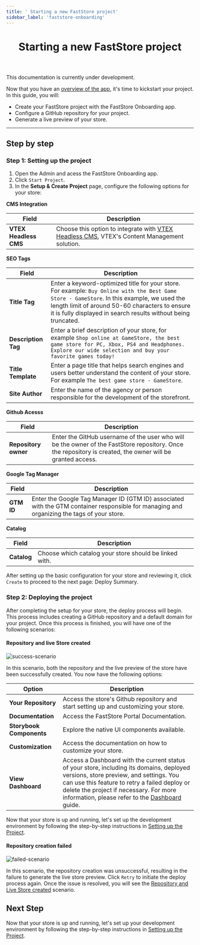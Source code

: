 ```yaml
---
title: ' Starting a new FastStore project'
sidebar_label: 'faststore-onboarding'
---
```



<header>

# Starting a new FastStore project

</header>

<Callout type="warning" emoji="⚠️">
  This documentation is currently under development.
</Callout>

Now that you have an [overview of the app](/docs/getting-started/faststore-onboarding/overview), it's time to kickstart your project. In this guide, you will:

- Create your FastStore project with the FastStore Onboarding app.
- Configure a GitHub repository for your project.
- Generate a live preview of your store.

---

## Step by step 

### Step 1: Setting up the project

1. Open the Admin and acess the FastStore Onboarding app.
2. Click `Start Project`.
3. In the **Setup & Create Project** page, configure the following options for your store:

**CMS Integration**

| Field             | Description     | 
| ----------------- | --------------- |
| **VTEX Headless CMS** | Choose this option to integrate with [VTEX Headless CMS](https://www.faststore.dev/tutorials/cms/0), VTEX's Content Management solution. |

**SEO Tags**

| Field           | Description     | 
| --------------- | --------------- |
| **Title Tag**       | Enter a keyword-optimized title for your store. For example: `Buy Online with the Best Game Store - GameStore`. In this example, we used the length limit of around 50-60 characters to ensure it is fully displayed in search results without being truncated. |
| **Description Tag** | Enter a brief description of your store, for example `Shop online at GameStore, the best game store for PC, Xbox, PS4 and Headphones. Explore our wide selection and buy your favorite games today!` |
| **Title Template**  | Enter a page title that helps search engines and users better understand the content of your store. For example `The best game store - GameStore`. |
| **Site Author**     | Enter the name of the agency or person responsible for the development of the storefront. |

**Github Acesss**

| Field                | Description     | 
| -------------------- | --------------- |
| **Repository owner** | Enter the GitHub username of the user who will be the owner of the FastStore repository. Once the repository is created, the owner will be granted access. |

**Google Tag Manager**

| Field                | Description     | 
| -------------------- | --------------- |
| **GTM ID** | Enter the Google Tag Manager ID (GTM ID) associated with the GTM container responsible for managing and organizing the tags of your store. |

**Catalog**

| Field                | Description     | 
| -------------------- | --------------- |
| **Catalog** | Choose which catalog your store should be linked with. |

After setting up the basic configuration for your store and reviewing it, click `Create` to proceed to the next page: Deploy Summary.

### Step 2: Deploying the project

After completing the setup for your store, the deploy process will begin. This process includes creating a GitHub repository and a default domain for your project. Once this process is finished, you will have one of the following scenarios:

#### Repository and live Store created

![success-scenario](https://vtexhelp.vtexassets.com/assets/docs/src/fs-deploy-summary___fff7675f0520efb8e7fbf51307af69f8.png)

In this scenario, both the repository and the live preview of the store have been successfully created. You now have the following options:

| Option                    | Description                                                                                                   |
| ------------------------- | ------------------------------------------------------------------------------------------------------------- |
| **Your Repository**       | Access the store's Github repository and start setting up and customizing your store. |
| **Documentation**         | Access the FastStore Portal Documentation.                                                                    |
| **Storybook Components**  | Explore the native UI components available.                                                                 |
| **Customization**         | Access the documentation on how to customize your store.                                                      |
| **View Dashboard**        | Access a Dashboard with the current status of your store, including its domains, deployed versions, store preview, and settings. You can use this feature to retry a failed deploy or delete the project if necessary. For more information, please refer to the [Dashboard](/docs/getting-started/1-faststore-onboarding/dashboard) guide. |

Now that your store is up and running, let's set up the development environment by following the step-by-step instructions in [Setting up the Project](/docs/getting-started/settingup-project).

#### Repository creation failed

![failed-scenario](https://vtexhelp.vtexassets.com/assets/docs/src/fs-deploy-error___82b3aa8e15a88bbe4fb8f134eba79fca.png)

In this scenario, the repository creation was unsuccessful, resulting in the failure to generate the live store preview. Click `Retry` to initiate the deploy process again. Once the issue is resolved, you will see the [Repository and Live Store created](#repository-and-live-store-created) scenario.

## Next Step

Now that your store is up and running, let's set up your development environment by following the step-by-step instructions in [Setting up the Project](/docs/getting-started/settingup-project).
